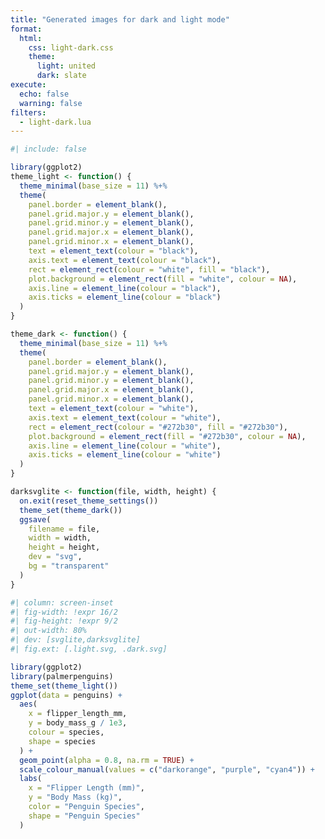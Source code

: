 ```yaml
---
title: "Generated images for dark and light mode"
format:
  html:
    css: light-dark.css
    theme:
      light: united
      dark: slate
execute:
  echo: false
  warning: false
filters:
  - light-dark.lua
---
```


```r
#| include: false

library(ggplot2)
theme_light <- function() {
  theme_minimal(base_size = 11) %+%
  theme(
    panel.border = element_blank(),
    panel.grid.major.y = element_blank(),
    panel.grid.minor.y = element_blank(),
    panel.grid.major.x = element_blank(),
    panel.grid.minor.x = element_blank(),
    text = element_text(colour = "black"),
    axis.text = element_text(colour = "black"),
    rect = element_rect(colour = "white", fill = "black"),
    plot.background = element_rect(fill = "white", colour = NA),
    axis.line = element_line(colour = "black"),
    axis.ticks = element_line(colour = "black")
  )
}

theme_dark <- function() {
  theme_minimal(base_size = 11) %+%
  theme(
    panel.border = element_blank(),
    panel.grid.major.y = element_blank(),
    panel.grid.minor.y = element_blank(),
    panel.grid.major.x = element_blank(),
    panel.grid.minor.x = element_blank(),
    text = element_text(colour = "white"),
    axis.text = element_text(colour = "white"),
    rect = element_rect(colour = "#272b30", fill = "#272b30"),
    plot.background = element_rect(fill = "#272b30", colour = NA),
    axis.line = element_line(colour = "white"),
    axis.ticks = element_line(colour = "white")
  )
}

darksvglite <- function(file, width, height) {
  on.exit(reset_theme_settings())
  theme_set(theme_dark())
  ggsave(
    filename = file,
    width = width,
    height = height,
    dev = "svg",
    bg = "transparent"
  )
}
```

```r
#| column: screen-inset
#| fig-width: !expr 16/2
#| fig-height: !expr 9/2
#| out-width: 80%
#| dev: [svglite,darksvglite]
#| fig.ext: [.light.svg, .dark.svg]

library(ggplot2)
library(palmerpenguins)
theme_set(theme_light())
ggplot(data = penguins) +
  aes(
    x = flipper_length_mm,
    y = body_mass_g / 1e3,
    colour = species,
    shape = species
  ) +
  geom_point(alpha = 0.8, na.rm = TRUE) +
  scale_colour_manual(values = c("darkorange", "purple", "cyan4")) +
  labs(
    x = "Flipper Length (mm)",
    y = "Body Mass (kg)",
    color = "Penguin Species",
    shape = "Penguin Species"
  )
```